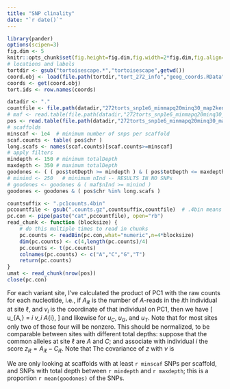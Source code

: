 ```yaml
---
title: "SNP clinality"
date: "`r date()`"
---
```


```r
library(pander)
options(scipen=3)
fig.dim <- 5
knitr::opts_chunk$set(fig.height=fig.dim,fig.width=2*fig.dim,fig.align='center')
# locations and labels
tortdir <- gsub("tortoisescape.*","tortoisescape",getwd())
coord.obj <- load(file.path(tortdir,"tort_272_info","geog_coords.RData"))
coords <- get(coord.obj)
tort.ids <- row.names(coords)
```

```r
datadir <- "."
countfile <- file.path(datadir,"272torts_snp1e6_minmapq20minq30_map2kenro.counts.gz")
# maf <- read.table(file.path(datadir,"272torts_snp1e6_minmapq20minq30_map2kenro.mafs.gz"),header=TRUE)
pos <- read.table(file.path(datadir,"272torts_snp1e6_minmapq20minq30_map2kenro.pos.gz"),header=TRUE)
# scaffolds
minscaf <- 1e4  # minimum number of snps per scaffold
scaf.counts <- table( pos$chr )
long.scafs <- names(scaf.counts)[scaf.counts>=minscaf]
# apply filters
mindepth <- 150 # minimum totalDepth
maxdepth <- 350 # maximum totalDepth
goodones <- ( ( pos$totDepth >= mindepth ) & ( pos$totDepth <= maxdepth ) )
# minind <- 250   # minimum nInd -- RESULTS IN NO SNPs
# goodones <- goodones & ( maf$nInd >= minind )
goodones <- goodones & ( pos$chr %in% long.scafs )
```

```r
countsuffix <- ".pc1counts.4bin"
pccountfile <- gsub(".counts.gz",countsuffix,countfile)  # .4bin means binary, four columns
pc.con <- pipe(paste("cat",pccountfile), open="rb")
read_chunk <- function (blocksize) {
    # do this multiple times to read in chunks
    pc.counts <- readBin(pc.con,what="numeric",n=4*blocksize)
    dim(pc.counts) <- c(4,length(pc.counts)/4)
    pc.counts <- t(pc.counts)
    colnames(pc.counts) <- c("A","C","G","T")
    return(pc.counts)
}
umat <- read_chunk(nrow(pos))
close(pc.con)
```

For each variant site, I've calculated the product of PC1 with the raw counts for each nucleotide,
i.e., if $A_{i\ell}$ is the number of $A$-reads in the $i$th individual at site $\ell$,
and $v_i$ is the coordinate of that individual on PC1,
then we have
\[
u_{A,\ell} = \sum_i v_i A_{i\ell},
\]
and likewise for $u_C$, $u_G$, and $u_T$.
Note that for most sites only two of those four will be nonzero. 
This should be normalized, to be comparable between sites with different total depths:
suppose that the common alleles at site $\ell$ are $A$ and $C$;
and associate with individual $i$ the score $z_{i\ell}=A_{i\ell} - C_{i\ell}$.
Note that 
The covariance of $z$ with $v$ is 


We are only looking at scaffolds with at least `r minscaf` SNPs per scaffold,
and SNPs with total depth between `r mindepth` and `r maxdepth`;
this is a proportion `r mean(goodones)` of the SNPs.
